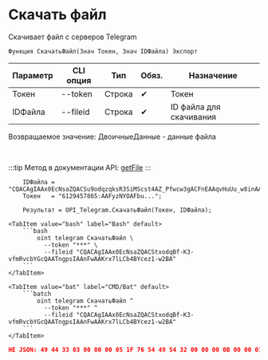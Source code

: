﻿---
sidebar_position: 5
description: Скачать файл и другие функции для работы с Telegram в Открытом пакете интеграций - бесплатной open-source библиотеке интеграций для 1С:Предприятие 8, OneScript и CLI
keywords: [1C, 1С, 1С:Предприятие, 1С:Предприятие 8.3, API, Интеграция, Сервисы, Обмен, OneScript, CLI, Telegram]
---


# Скачать файл
 Скачивает файл с серверов Telegram



`Функция СкачатьФайл(Знач Токен, Знач IDФайла) Экспорт`

  | Параметр | CLI опция | Тип | Обяз. | Назначение |
  |-|-|-|-|-|
  | Токен | --token | Строка | &#x2714; | Токен |
  | IDФайла | --fileid | Строка | &#x2714; | ID файла для скачивания |

  
  Возвращаемое значение:   ДвоичныеДанные - данные файла

<br/>

:::tip
Метод в документации API: [getFile](https://core.telegram.org/bots/api#getfile)
:::
<br/>



```bsl title="Пример использования для 1С:Предприятие/OneScript"
    IDФайла = "CQACAgIAAx0EcNsaZQACSu9odqzqksR3SiMScst4AZ_Pfwcw3gACFnEAAqvHuUu_w8inAAEgIT82BA";
    Токен   = "6129457865:AAFyzNYOAFbu...";

    Результат = OPI_Telegram.СкачатьФайл(Токен, IDФайла);
```
    

 <Tabs>
  
    <TabItem value="bash" label="Bash" default>
        ```bash
            oint telegram СкачатьФайл \
              --token "***" \
              --fileid "CQACAgIAAx0EcNsaZQACStxodqBf-K3-vfmRvcbYGcQAATngpsIAAnFwAAKrx7lLCb4BYcez1-w2BA"
        ```
    </TabItem>
  
    <TabItem value="bat" label="CMD/Bat" default>
        ```batch
            oint telegram СкачатьФайл ^
              --token "***" ^
              --fileid "CQACAgIAAx0EcNsaZQACStxodqBf-K3-vfmRvcbYGcQAATngpsIAAnFwAAKrx7lLCb4BYcez1-w2BA"
        ```
    </TabItem>
</Tabs>


```json title="Результат"
НЕ JSON: 49 44 33 03 00 00 00 05 1F 76 54 49 54 32 00 00 00 0B 00 00 01 FF FE 44 00 6F 00 67 00 73 00 54 50 45 31 00 00 00 15 00 00 01 FF FE 4D 00 6F 00 74 00 6F 00 72 00 68 00 65 00 61 00 64 00 54 59…
```
